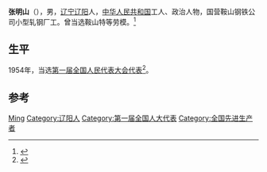 {{Otheruses|other=名为张明山的其他人物|张长林}}

'''张明山'''（{{bd|1913年||1981年}}），男，[[辽宁|辽宁]][[辽阳县|辽阳]]人，[[中华人民共和国|中华人民共和国]]工人、政治人物，国营鞍山钢铁公司小型轧钢厂工。曾当选鞍山特等劳模。<ref>{{Cite web|title=革新能手：张明山|url=http://www.ansteelgroup.com/whpp/gtym/2547-2020-04-09-00-47-16|access-date=2021-05-16|work=鞍山钢铁集团有限公司|archive-date=2021-05-16|archive-url=https://web.archive.org/web/20210516151528/http://www.ansteelgroup.com/whpp/gtym/2547-2020-04-09-00-47-16|dead-url=no}}</ref>

== 生平 ==
1954年，当选[[第一届全国人民代表大会代表名单|第一届全国人民代表大会代表]]<ref>{{cite book|author=全国人民代表大会常务委员会办公厅|title=中华人民共和国第一届全国人民代表大会代表名单|year=1955年|publisher=全国人民代表大会常务委员会办公厅|url=http://book.ucdrs.superlib.net/views/specific/2929/bookDetail.jsp?dxNumber=000005772167&d=546843D0AE2464CD1C95896344A85614&fenlei=04070402|access-date=2015-01-25|archive-date=2019-01-24|archive-url=https://web.archive.org/web/20190124105450/http://book.ucdrs.superlib.net/views/specific/2929/bookDetail.jsp?dxNumber=000005772167&d=546843D0AE2464CD1C95896344A85614&fenlei=04070402|dead-url=no}}</ref>。

== 参考 ==
{{reflist}}

{{Authority control}}
{{DEFAULTSORT:Zhang张}}
[[Category:张姓|Ming]]
[[Category:辽阳人|Category:辽阳人]]
[[Category:第一届全国人大代表|Category:第一届全国人大代表]]
[[Category:全国先进生产者|Category:全国先进生产者]]

{{中国政治人物小作品}}